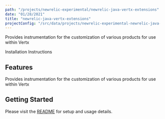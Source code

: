 ```yaml
---
path: "/projects/newrelic-experimental/newrelic-java-vertx-extensions"
date: "01/28/2021"
title: "newrelic-java-vertx-extensions"
projectConfig: "/src/data/projects/newrelic-experimental-newrelic-java-vertx-extensions.json"
---
```


<!-- Imports must occur at the top of the file -->

Provides instrumentation for the customization of various products for use within Vertx

<Link to="https://github.com/newrelic-experimental/newrelic-java-vertx-extensions">Installation Instructions</Link>

## Features

Provides instrumentation for the customization of various products for use within Vertx

## Getting Started

Please visit the [README](https://github.com/newrelic-experimental/newrelic-java-vertx-extensions#readme) for setup and usage details.
